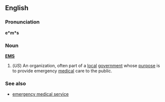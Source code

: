 ==English==
===Pronunciation===
'''e*m*s'''
=== Noun ===
'''[[EMS]]'''
#(''US'') An organization, often part of a [[local]] [[government]] whose [[purpose]] is to provide emergency [[medical]] care to the public.

===See also===
*[[emergency medical service]]